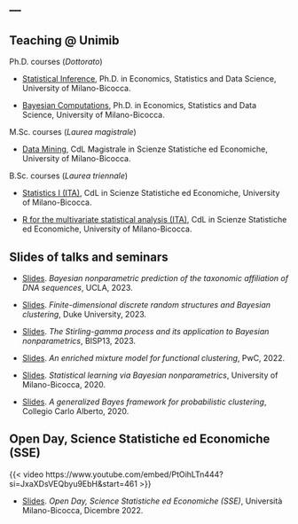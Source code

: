---
---

## Teaching @ Unimib {.central}

[Ph.D. courses]{.blue} (*Dottorato*)

  - [Statistical Inference](https://tommasorigon.github.io/InferentialStat/), Ph.D. in Economics, Statistics and Data Science, University of Milano-Bicocca. 

  - [Bayesian Computations](https://tommasorigon.github.io/CompStat/), Ph.D. in Economics, Statistics and Data Science, University of Milano-Bicocca. 
    
[M.Sc. courses]{.blue} (*Laurea magistrale*)
    
  - [Data Mining](https://tommasorigon.github.io/datamining/), CdL Magistrale in Scienze Statistiche ed Economiche, University of Milano-Bicocca. 

[B.Sc. courses]{.blue} (*Laurea triennale*)

  - [Statistics I (ITA)](https://tommasorigon.github.io/StatI/), CdL in Scienze Statistiche ed Economiche, University of Milano-Bicocca.  
  
  - [R for the multivariate statistical analysis (ITA)](https://tommasorigon.github.io/introR/), CdL in Scienze Statistiche ed Economiche, University of Milano-Bicocca.

## Slides of talks and seminars {.central}

- [Slides](files/slides/Rigon_UCLA.pdf). *Bayesian nonparametric prediction of the taxonomic affiliation of DNA sequences*, UCLA, 2023.

- [Slides](files/slides/Rigon_Duke.pdf). *Finite-dimensional discrete random structures and Bayesian clustering*, Duke University, 2023.

- [Slides](files/slides/Rigon_Madrid.pdf). *The Stirling-gamma process and its application to Bayesian nonparametrics*, BISP13, 2023. 

- [Slides](files/slides/Rigon_PWC.pdf). *An enriched mixture model for functional clustering*, PwC, 2022. 

- [Slides](files/slides/Rigon_Bicocca2020.pdf). *Statistical learning via Bayesian nonparametrics*, University of Milano-Bicocca, 2020. 

- [Slides](files/slides/Rigon_CCA.pdf). *A generalized Bayes framework for probabilistic clustering*, Collegio Carlo Alberto, 2020. 

## Open Day, Science Statistiche ed Economiche (SSE) {.central}

:::: {layout="[30, 80, 30]"}

:::{#blackspace1}
:::

:::{#video}
{{< video https://www.youtube.com/embed/PtOihLTn444?si=JxaXDsVEQbyu9EbH&amp;start=461 >}}
:::

:::{#blackspace2}
:::

::::

- [Slides](files/slides/SSE_OpenDay.pdf). *Open Day, Science Statistiche ed Economiche (SSE)*, Università Milano-Bicocca, Dicembre 2022. 

